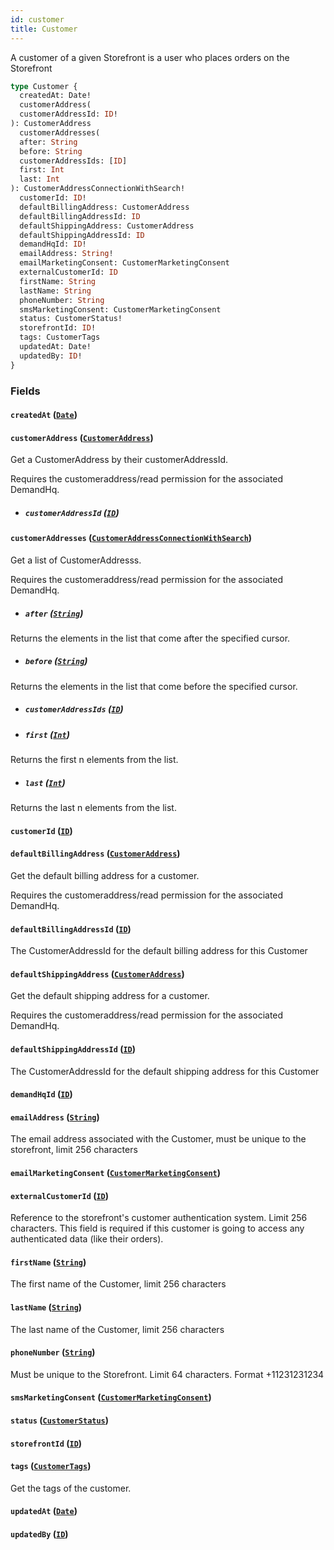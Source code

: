 ```yaml
---
id: customer
title: Customer
---
```



A customer of a given Storefront is a user who places orders on the Storefront


```graphql
type Customer {
  createdAt: Date!
  customerAddress(
  customerAddressId: ID!
): CustomerAddress
  customerAddresses(
  after: String
  before: String
  customerAddressIds: [ID]
  first: Int
  last: Int
): CustomerAddressConnectionWithSearch!
  customerId: ID!
  defaultBillingAddress: CustomerAddress
  defaultBillingAddressId: ID
  defaultShippingAddress: CustomerAddress
  defaultShippingAddressId: ID
  demandHqId: ID!
  emailAddress: String!
  emailMarketingConsent: CustomerMarketingConsent
  externalCustomerId: ID
  firstName: String
  lastName: String
  phoneNumber: String
  smsMarketingConsent: CustomerMarketingConsent
  status: CustomerStatus!
  storefrontId: ID!
  tags: CustomerTags
  updatedAt: Date!
  updatedBy: ID!
}
```


### Fields

#### `createdAt` ([`Date`](/developers/demandhq-apis/demand-api/graphql/reference/scalars/date))




#### `customerAddress` ([`CustomerAddress`](/developers/demandhq-apis/demand-api/graphql/reference/objects/customer-address))

Get a CustomerAddress by their customerAddressId.
            
Requires the customeraddress/read permission for the associated DemandHq.
- ##### `customerAddressId` ([`ID`](/developers/demandhq-apis/demand-api/graphql/reference/scalars/id))




#### `customerAddresses` ([`CustomerAddressConnectionWithSearch`](/developers/demandhq-apis/demand-api/graphql/reference/objects/customer-address-connection-with-search))

Get a list of CustomerAddresss.

Requires the customeraddress/read permission for the associated DemandHq.
- ##### `after` ([`String`](/developers/demandhq-apis/demand-api/graphql/reference/scalars/string))

Returns the elements in the list that come after the specified cursor.


- ##### `before` ([`String`](/developers/demandhq-apis/demand-api/graphql/reference/scalars/string))

Returns the elements in the list that come before the specified cursor.


- ##### `customerAddressIds` ([`ID`](/developers/demandhq-apis/demand-api/graphql/reference/scalars/id))




- ##### `first` ([`Int`](/developers/demandhq-apis/demand-api/graphql/reference/scalars/int))

Returns the first n elements from the list.


- ##### `last` ([`Int`](/developers/demandhq-apis/demand-api/graphql/reference/scalars/int))

Returns the last n elements from the list.


#### `customerId` ([`ID`](/developers/demandhq-apis/demand-api/graphql/reference/scalars/id))




#### `defaultBillingAddress` ([`CustomerAddress`](/developers/demandhq-apis/demand-api/graphql/reference/objects/customer-address))

Get the default billing address for a customer.

Requires the customeraddress/read permission for the associated DemandHq.


#### `defaultBillingAddressId` ([`ID`](/developers/demandhq-apis/demand-api/graphql/reference/scalars/id))

The CustomerAddressId for the default billing address for this Customer


#### `defaultShippingAddress` ([`CustomerAddress`](/developers/demandhq-apis/demand-api/graphql/reference/objects/customer-address))

Get the default shipping address for a customer.

Requires the customeraddress/read permission for the associated DemandHq.


#### `defaultShippingAddressId` ([`ID`](/developers/demandhq-apis/demand-api/graphql/reference/scalars/id))

The CustomerAddressId for the default shipping address for this Customer


#### `demandHqId` ([`ID`](/developers/demandhq-apis/demand-api/graphql/reference/scalars/id))




#### `emailAddress` ([`String`](/developers/demandhq-apis/demand-api/graphql/reference/scalars/string))

The email address associated with the Customer, must be unique to the storefront, limit 256 characters


#### `emailMarketingConsent` ([`CustomerMarketingConsent`](/developers/demandhq-apis/demand-api/graphql/reference/objects/customer-marketing-consent))




#### `externalCustomerId` ([`ID`](/developers/demandhq-apis/demand-api/graphql/reference/scalars/id))

Reference to the storefront's customer authentication system. Limit 256 characters.
This field is required if this customer is going to access any authenticated data (like their orders).


#### `firstName` ([`String`](/developers/demandhq-apis/demand-api/graphql/reference/scalars/string))

The first name of the Customer, limit 256 characters


#### `lastName` ([`String`](/developers/demandhq-apis/demand-api/graphql/reference/scalars/string))

The last name of the Customer, limit 256 characters


#### `phoneNumber` ([`String`](/developers/demandhq-apis/demand-api/graphql/reference/scalars/string))

Must be unique to the Storefront. Limit 64 characters. Format +11231231234


#### `smsMarketingConsent` ([`CustomerMarketingConsent`](/developers/demandhq-apis/demand-api/graphql/reference/objects/customer-marketing-consent))




#### `status` ([`CustomerStatus`](/developers/demandhq-apis/demand-api/graphql/reference/enums/customer-status))




#### `storefrontId` ([`ID`](/developers/demandhq-apis/demand-api/graphql/reference/scalars/id))




#### `tags` ([`CustomerTags`](/developers/demandhq-apis/demand-api/graphql/reference/objects/customer-tags))

Get the tags of the customer.


#### `updatedAt` ([`Date`](/developers/demandhq-apis/demand-api/graphql/reference/scalars/date))




#### `updatedBy` ([`ID`](/developers/demandhq-apis/demand-api/graphql/reference/scalars/id))






